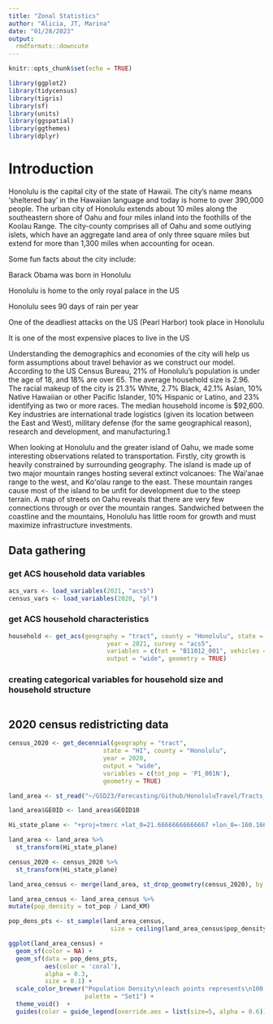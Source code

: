 ```yaml
---
title: "Zonal Statistics"
author: "Alicia, JT, Marina"
date: "01/28/2023"
output: 
  rmdformats::downcute
---
```


```r
knitr::opts_chunk$set(echo = TRUE)
```



```r
library(ggplot2)
library(tidycensus)
library(tigris)
library(sf)
library(units)
library(ggspatial)
library(ggthemes)
library(dplyr)
```


# Introduction

Honolulu is the capital city of the state of Hawaii. The city’s name means ‘sheltered bay’ in the Hawaiian language and today is home to over 390,000 people. The urban city of Honolulu extends about 10 miles along the southeastern shore of Oahu and four miles inland into the foothills of the Koolau Range. The city-county comprises all of Oahu and some outlying islets, which have an aggregate land area of only three square miles but extend for more than 1,300 miles when accounting for ocean.  

Some fun facts about the city include: 

Barack Obama was born in Honolulu 

Honolulu is home to the only royal palace in the US 

Honolulu sees 90 days of rain per year 

One of the deadliest attacks on the US (Pearl Harbor) took place in Honolulu 

It is one of the most expensive places to live in the US 

Understanding the demographics and economies of the city will help us form assumptions about travel behavior as we construct our model. According to the US Census Bureau, 21% of Honolulu’s population is under the age of 18, and 18% are over 65. The average household size is 2.96. The racial makeup of the city is 21.3% White, 2.7% Black, 42.1% Asian, 10% Native Hawaiian or other Pacific Islander, 10% Hispanic or Latino, and 23% identifying as two or more races. The median household income is $92,600. Key industries are international trade logistics (given its location between the East and West), military defense (for the same geographical reason), research and development, and manufacturing.1 

When looking at Honolulu and the greater island of Oahu, we made some interesting observations related to transportation. Firstly, city growth is heavily constrained by surrounding geography. The island is made up of two major mountain ranges hosting several extinct volcanoes: The Waiʻanae range to the west, and Koʻolau range to the east. These mountain ranges cause most of the island to be unfit for development due to the steep terrain. A map of streets on Oahu reveals that there are very few connections through or over the mountain ranges. Sandwiched between the coastline and the mountains, Honolulu has little room for growth and must maximize infrastructure investments.

## Data gathering

### get ACS household data variables

```r
acs_vars <- load_variables(2021, "acs5")
census_vars <- load_variables(2020, "pl")
```

### get ACS household characteristics

```r
household <- get_acs(geography = "tract", county = "Honolulu", state = "HI", 
                           year = 2021, survey = "acs5",
                           variables = c(tot = "B11012_001", vehicles = "B08201_002", lives_alone = "B09021_002", w_spouse                            = "B09021_003", w_partner = "B09021_004", num_children = "B09021_005", young_alone = "B09021_009", young_married = "B09021_010", young_partner = "B09021_011", young_kids = "B09021_012", mid_alone = "B09021_016", mid_married = "B09021_017", mid_partner = "B09021_018", mid_kids = "B09021_019", old_alone = "B09021_023", old_married = "B09021_024", old_partner = "B09021_025", old_kids = "B09021_026", income =  "B28004_001", size_1 = "B11016_010", size_2 = "B11016_011", size_3 = "B11016_012", size_4 = "B11016_013", size_5 = "B11016_014", size_6 = "B11016_015", size_7more = "B11016_016", avg_size = "B25010_001"),
                           output = "wide", geometry = TRUE) 
```
### creating categorical variables for household size and household structure

```r

```


## 2020 census redistricting data

```r
census_2020 <- get_decennial(geography = "tract",
                          state = "HI", county = "Honolulu",
                          year = 2020,
                          output = "wide",
                          variables = c(tot_pop = 'P1_001N'),
                          geometry = TRUE)
```

```r
land_area <- st_read("~/GSD23/Forecasting/Github/HonoluluTravel/Tracts_KM.geojson")
```

```r
land_area$GEOID <- land_area$GEOID10
```

```r
Hi_state_plane <- "+proj=tmerc +lat_0=21.66666666666667 +lon_0=-160.1666666666667 +k=1 +x_0=500000 +y_0=0 +ellps=GRS80 +units=m +no_defs"
```




```r
land_area <- land_area %>% 
  st_transform(Hi_state_plane)

census_2020 <- census_2020 %>% 
  st_transform(Hi_state_plane)
```

```r
land_area_census <- merge(land_area, st_drop_geometry(census_2020), by.x = "GEOID", by.y = "GEOID")

```


```r
land_area_census <- land_area_census %>%
mutate(pop_density = tot_pop / Land_KM)

```

```r
pop_dens_pts <- st_sample(land_area_census, 
                            size = ceiling(land_area_census$pop_density/100))
```

```r
ggplot(land_area_census) + 
  geom_sf(color = NA) +
  geom_sf(data = pop_dens_pts, 
          aes(color = 'coral'), 
          alpha = 0.3,
          size = 0.1) +
  scale_color_brewer("Population Density\n(each points represents\n100 people)",
                     palette = "Set1") +
  theme_void()  +
  guides(color = guide_legend(override.aes = list(size=5, alpha = 0.6)))
```

